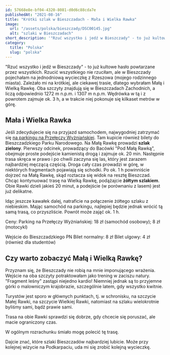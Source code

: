 ```yaml
---
id: 57668e8e-bf04-4320-8081-d0d6c88cda7e
publishedAt: "2021-08-16"
title: "Krótki szlak w Bieszczadach - Mała i Wielka Rawka"
image:
  url: "/assets/polska/bieszczady/DSC00145.jpg"
  alt: "szlaki w Bieszczadach"
short_description: '"Rzuć wszystko i jedź w Bieszczady" - to już kultowe hasło powtarzane przez wszystkich. Rzucić wszystkiego nie rzuciłam, ale w Bieszczady pojechałam na jednodniową wycieczkę z Rzeszowa (mojego rodzinnego miasta). Zależało mi na krótkiej, ale ciekawej trasie, dlatego wybrałam Małą i Wielką Rawkę.'
category:
  title: "Polska"
  slug: "polska"
---
```


"Rzuć wszystko i jedź w Bieszczady" - to już kultowe hasło powtarzane przez wszystkich. Rzucić wszystkiego nie rzuciłam, ale w Bieszczady pojechałam na jednodniową wycieczkę z Rzeszowa (mojego rodzinnego miasta). Zależało mi na krótkiej, ale ciekawej trasie, dlatego wybrałam Małą i Wielką Rawkę. Oba szczyty znajdują się w Bieszczadach Zachodnich, a liczą odpowiednio 1272 m n.p.m. i 1307 m n.p.m. Wędrówka w tą i z powrotem zajmuje ok. 3 h, a w trakcie niej pokonuje się kilkaset metrów w górę.

## Mała i Wielka Rawka

Jeśli zdecydujecie się na przyjazd samochodem, najwygodniej zatrzymać się <a href="https://www.google.com/maps/place/Parking+na+Prze%C5%82%C4%99czy+Wy%C5%BCnia%C5%84skiej/@49.1250249,22.59135,15z/data=!4m6!3m5!1s0x473be048b6a6fe47:0x683acafabe7b55bf!8m2!3d49.1250249!4d22.59135!16s%2Fg%2F1tgtd7wf?entry=ttu" target="_blank" rel="noopener noreferrer">na parkingu na Przełęczy Wyżniańskiej</a>. Tam kupicie również bilety do Bieszczadzkiego Parku Narodowego. Na Małą Rawkę prowadzi **szlak zielony**. Pierwszy odcinek, prowadzący do Bacówki "Pod Małą Rawką", obejmuje proste podejście kamienistą drogą i zajmuje ok. 20 min. Następnie trasa skręca w prawo i po chwili zaczyna się las, który jest zarazem najbardziej męczącą częścią. Droga cały czas prowadzi w górę, w niektórych fragmentach pojawiają się schodki. Po ok. 1 h powinniście dojrzeć na Małą Rawkę, skąd roztacza się widok na resztę Bieszczad. Chcąc kontynuować trasę na Wielką Rawkę, podążajcie **żółtym szlakiem**. Obie Rawki dzieli jakieś 20 minut, a podejście (w porównaniu z lasem) jest już delikatne.

Idąc jeszcze kawałek dalej, natraficie na połączenie żółtego szlaku z niebieskim. Mając samochód na parkingu, najlepiej będzie jednak wrócić tą samą trasą, co przyszliście. Powrót może zająć ok. 1 h.

Ceny:
Parking na Przełęczy Wyżniańskiej: 18 zł (samochód osobowy); 8 zł (motocykl)

Wejście do Bieszczadzkiego PN
Bilet normalny: 8 zł
Bilet ulgowy: 4 zł (również dla studentów)

## Czy warto zobaczyć Małą i Wielką Rawkę?

Przyznam się, że Bieszczady nie robią na mnie imponującego wrażenia. Wejście na oba szczyty potraktowałam jako trening w zaciszu natury. "Fragment leśny" zastąpi niejedno kardio! Niemniej jednak są to przyjemne górki o malowniczym krajobrazie, szczególnie latem, gdy wszystko kwitnie.

Turystów jest sporo w głównych punktach, tj. w schronisku, na szczycie Małej Rawki, na szczycie Wielkiej Rawki, natomiast na szlaku wielokrotnie byliśmy sami, bądź prawie sami.

Trasa na obie Rawki sprawdzi się dobrze, gdy chcecie się poruszać, ale macie ograniczony czas.

W ogólnym rozrachunku śmiało mogę polecić tę trasę.

Dajcie znać, które szlaki Bieszczadów najbardziej lubicie. Może przy kolejnej wizycie na Podkarpaciu, uda mi się zrobić kolejną wycieczkę.
